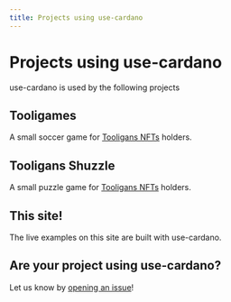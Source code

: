 ```yaml
---
title: Projects using use-cardano
---
```


# Projects using use-cardano

use-cardano is used by the following projects

## Tooligames

A small soccer game for [Tooligans NFTs](https://www.jpg.store/collection/tooligans) holders.

## Tooligans Shuzzle

A small puzzle game for [Tooligans NFTs](https://www.jpg.store/collection/tooligans) holders.

## This site!

The live examples on this site are built with use-cardano.

## Are your project using use-cardano?

Let us know by [opening an issue](https://www.github.com/GGAlanSmithee/use-cardano-docs/issues/new)!
